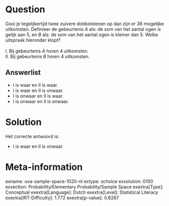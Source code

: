 Question
========

Gooi je tegelijkertijd twee zuivere dobbelstenen op dan zijn er 36
mogelijke uitkomsten. Definieer de gebeurtenis *A* als: de som van het
aantal ogen is gelijk aan 5, en *B* als: de som van het aantal ogen is
kleiner dan 5. Welke uitspraak hieronder klopt?\
\
I. Bij gebeurtenis *A* horen 4 uitkomsten.\
II. Bij gebeurtenis *B* horen 4 uitkomsten.

Answerlist
----------

* I is waar en II is waar.
* I is waar en II is onwaar.
* I is onwaar en II is waar.
* I is onwaar en II is onwaar.

Solution
========

Het correcte antwoord is: 

* I is waar en II is onwaar.

Meta-information
================
exname: uva-sample-space-1020-nl
extype: schoice
exsolution: 0100
exsection: Probability/Elementary Probability/Sample Space
exextra[Type]: Conceptual
exextra[Language]: Dutch
exextra[Level]: Statistical Literacy
exextra[IRT-Difficulty]: 1.772
exextra[p-value]: 0.8267

